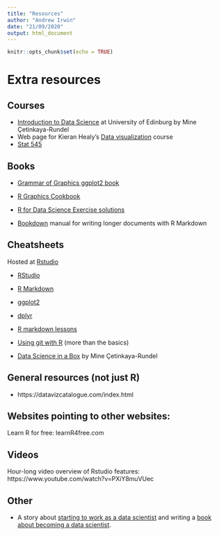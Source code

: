 ```yaml
---
title: "Resources"
author: "Andrew Irwin"
date: "21/09/2020"
output: html_document
---
```


```r
knitr::opts_chunk$set(echo = TRUE)
```

# Extra resources

## Courses

* [Introduction to Data Science](https://www.introds.org/) at University of Edinburg by Mine Çetinkaya-Rundel
* Web page for Kieran Healy's [Data visualization](http://socviz880.co/) course
* [Stat 545](https://stat545.com/)

## Books

* [Grammar of Graphics ggplot2 book](https://ggplot2-book.org/)
* [R Graphics Cookbook](https://r-graphics.org/)
* [R for Data Science Exercise solutions](https://jrnold.github.io/r4ds-exercise-solutions/)

* [Bookdown](https://bookdown.org/yihui/bookdown/) manual for writing longer documents with R Markdown

## Cheatsheets

Hosted at [Rstudio](https://rstudio.com/resources/cheatsheets/)

* [RStudio](https://github.com/rstudio/cheatsheets/raw/master/rstudio-ide.pdf)
* [R Markdown](https://github.com/rstudio/cheatsheets/raw/master/rmarkdown-2.0.pdf)
* [ggplot2](https://github.com/rstudio/cheatsheets/raw/master/data-visualization-2.1.pdf)
* [dplyr](https://github.com/rstudio/cheatsheets/raw/master/data-transformation.pdf)


- [R markdown lessons](https://rmarkdown.rstudio.com/lesson-1.html)
- [Using git with R](https://happygitwithr.com/) (more than the basics) 
- [Data Science in a Box](https://datasciencebox.org/) by Mine Çetinkaya-Rundel

## General resources (not just R)
- https://datavizcatalogue.com/index.html


## Websites pointing to other websites:

Learn R for free: learnR4free.com


## Videos

Hour-long video overview of Rstudio features: https://www.youtube.com/watch?v=PXiY8muVUec


## Other

* A story about [starting to work as a data scientist](https://www.geekwire.com/2020/jacqueline-nolis/) and writing a [book about becoming a data scientist](https://www.manning.com/books/build-a-career-in-data-science).


